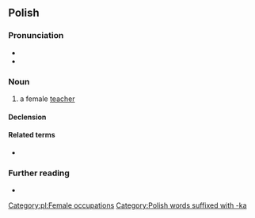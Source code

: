 {{also|nauczycielką}}
==Polish==

===Pronunciation===
* {{pl-IPA|/na-uczycielka/}}
* {{audio|Pl-nauczycielka.ogg|Audio|lang=pl}}

===Noun===
{{pl-noun|f}}

# a female [[teacher]]

====Declension====
{{pl-decl-noun-f}}

====Related terms====
* {{l|pl|nauczyciel|g=m}}

===Further reading===
* {{R:PWN}}

[[Category:pl:Female occupations]]
[[Category:Polish words suffixed with -ka]]